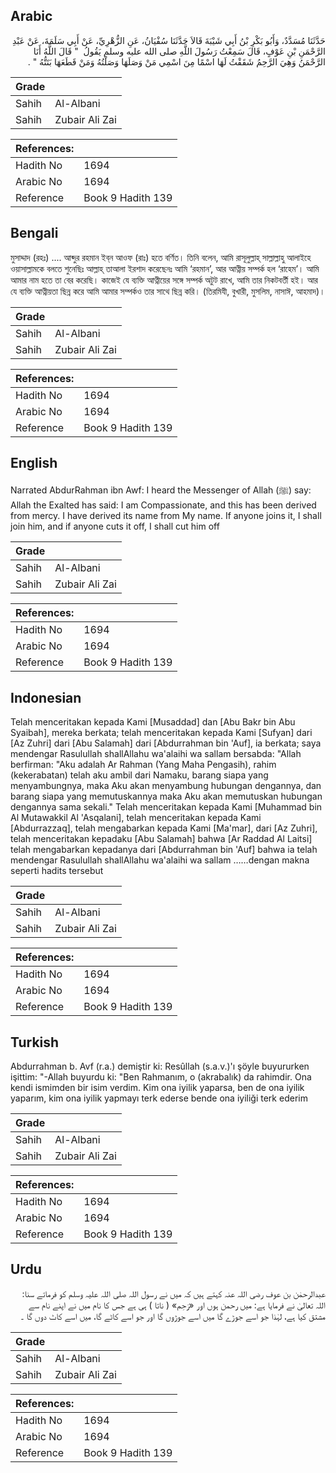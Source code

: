 ## Arabic


<div dir="rtl" lang="ar" style={{fontSize:'larger',backgroundColor:'#f8f9fa',padding:20}}>
حَدَّثَنَا مُسَدَّدٌ، وَأَبُو بَكْرِ بْنُ أَبِي شَيْبَةَ قَالاَ حَدَّثَنَا سُفْيَانُ، عَنِ الزُّهْرِيِّ، عَنْ أَبِي سَلَمَةَ، عَنْ عَبْدِ الرَّحْمَنِ بْنِ عَوْفٍ، قَالَ سَمِعْتُ رَسُولَ اللَّهِ صلى الله عليه وسلم يَقُولُ ‏ "‏ قَالَ اللَّهُ أَنَا الرَّحْمَنُ وَهِيَ الرَّحِمُ شَقَقْتُ لَهَا اسْمًا مِنَ اسْمِي مَنْ وَصَلَهَا وَصَلْتُهُ وَمَنْ قَطَعَهَا بَتَتُّهُ ‏"‏ ‏.‏
</div>
<div style={{backgroundColor:'#f8f9fa',padding:20, marginBottom: 10}}><table> <thead> <tr> <th>Grade</th> <th></th> </tr> </thead> <tbody> <tr><td>Sahih</td><td>Al-Albani</td></tr><tr><td>Sahih</td><td>Zubair Ali Zai</td></tr></tbody></table><table> <thead> <tr> <th>References:</th> <th></th> </tr> </thead> <tbody><tr><td>Hadith No</td><td>1694</td></tr><tr><td>Arabic No</td><td>1694</td></tr><tr><td>Reference</td><td>Book 9 Hadith 139</td></tr></tbody></table></div>

## Bengali


<div dir="ltr" lang="bn" style={{fontSize:'larger',backgroundColor:'#f8f9fa',padding:20}}>
মুসাদ্দাদ (রহঃ) .... আব্দুর রহমান ইব্‌ন আওফ (রাঃ) হতে বর্ণিত। তিনি বলেন, আমি রাসূলুল্লাহ্‌ সাল্লাল্লাহু আলাইহে ওয়াসাল্লামকে বলতে শুনেছিঃ আল্লাহ্‌ তাআলা ইরশাদ করেছেনঃ আমি ‘রহমান’, আর আত্নীয় সম্পর্ক হল ‘রাহেম’। আমি আমার নাম হতে তা বের করেছি। কাজেই যে ব্যক্তি আত্নীয়ের সঙ্গে সম্পর্ক অটুট রাখে, আমি তার নিকটবর্তী হই। আর যে ব্যক্তি আত্নীয়তা ছিন্ন করে আমি আমার সম্পর্কও তার সাথে ছিন্ন করি। (তিরমিযী, বুখারী, মুসলিম, নাসাঈ, আহমাদ)।
</div>
<div style={{backgroundColor:'#f8f9fa',padding:20, marginBottom: 10}}><table> <thead> <tr> <th>Grade</th> <th></th> </tr> </thead> <tbody> <tr><td>Sahih</td><td>Al-Albani</td></tr><tr><td>Sahih</td><td>Zubair Ali Zai</td></tr></tbody></table><table> <thead> <tr> <th>References:</th> <th></th> </tr> </thead> <tbody><tr><td>Hadith No</td><td>1694</td></tr><tr><td>Arabic No</td><td>1694</td></tr><tr><td>Reference</td><td>Book 9 Hadith 139</td></tr></tbody></table></div>

## English


<div dir="ltr" lang="en" style={{fontSize:'larger',backgroundColor:'#f8f9fa',padding:20}}>
Narrated AbdurRahman ibn Awf: I heard the Messenger of Allah (ﷺ) say: Allah the Exalted has said: I am Compassionate, and this has been derived from mercy. I have derived its name from My name. If anyone joins it, I shall join him, and if anyone cuts it off, I shall cut him off
</div>
<div style={{backgroundColor:'#f8f9fa',padding:20, marginBottom: 10}}><table> <thead> <tr> <th>Grade</th> <th></th> </tr> </thead> <tbody> <tr><td>Sahih</td><td>Al-Albani</td></tr><tr><td>Sahih</td><td>Zubair Ali Zai</td></tr></tbody></table><table> <thead> <tr> <th>References:</th> <th></th> </tr> </thead> <tbody><tr><td>Hadith No</td><td>1694</td></tr><tr><td>Arabic No</td><td>1694</td></tr><tr><td>Reference</td><td>Book 9 Hadith 139</td></tr></tbody></table></div>

## Indonesian


<div dir="ltr" lang="id" style={{fontSize:'larger',backgroundColor:'#f8f9fa',padding:20}}>
Telah menceritakan kepada Kami [Musaddad] dan [Abu Bakr bin Abu Syaibah], mereka berkata; telah menceritakan kepada Kami [Sufyan] dari [Az Zuhri] dari [Abu Salamah] dari [Abdurrahman bin 'Auf], ia berkata; saya mendengar Rasulullah shallAllahu wa'alaihi wa sallam bersabda: "Allah berfirman: "Aku adalah Ar Rahman (Yang Maha Pengasih), rahim (kekerabatan) telah aku ambil dari Namaku, barang siapa yang menyambungnya, maka Aku akan menyambung hubungan dengannya, dan barang siapa yang memutuskannya maka Aku akan memutuskan hubungan dengannya sama sekali." Telah menceritakan kepada Kami [Muhammad bin Al Mutawakkil Al 'Asqalani], telah menceritakan kepada Kami [Abdurrazzaq], telah mengabarkan kepada Kami [Ma'mar], dari [Az Zuhri], telah menceritakan kepadaku [Abu Salamah] bahwa [Ar Raddad Al Laitsi] telah mengabarkan kepadanya dari [Abdurrahman bin 'Auf] bahwa ia telah mendengar Rasulullah shallAllahu wa'alaihi wa sallam ……dengan makna seperti hadits tersebut
</div>
<div style={{backgroundColor:'#f8f9fa',padding:20, marginBottom: 10}}><table> <thead> <tr> <th>Grade</th> <th></th> </tr> </thead> <tbody> <tr><td>Sahih</td><td>Al-Albani</td></tr><tr><td>Sahih</td><td>Zubair Ali Zai</td></tr></tbody></table><table> <thead> <tr> <th>References:</th> <th></th> </tr> </thead> <tbody><tr><td>Hadith No</td><td>1694</td></tr><tr><td>Arabic No</td><td>1694</td></tr><tr><td>Reference</td><td>Book 9 Hadith 139</td></tr></tbody></table></div>

## Turkish


<div dir="ltr" lang="tr" style={{fontSize:'larger',backgroundColor:'#f8f9fa',padding:20}}>
Abdurrahman b. Avf (r.a.) demiştir ki: Resûllah (s.a.v.)'ı şöyle buyururken işittim: "-Allah buyurdu ki: "Ben Rahmanım, o (akrabalık) da rahimdir. Ona kendi ismimden bir isim verdim. Kim ona iyilik yaparsa, ben de ona iyilik yaparım, kim ona iyilik yapmayı terk ederse bende ona iyiliği terk ederim
</div>
<div style={{backgroundColor:'#f8f9fa',padding:20, marginBottom: 10}}><table> <thead> <tr> <th>Grade</th> <th></th> </tr> </thead> <tbody> <tr><td>Sahih</td><td>Al-Albani</td></tr><tr><td>Sahih</td><td>Zubair Ali Zai</td></tr></tbody></table><table> <thead> <tr> <th>References:</th> <th></th> </tr> </thead> <tbody><tr><td>Hadith No</td><td>1694</td></tr><tr><td>Arabic No</td><td>1694</td></tr><tr><td>Reference</td><td>Book 9 Hadith 139</td></tr></tbody></table></div>

## Urdu


<div dir="rtl" lang="ur" style={{fontSize:'larger',backgroundColor:'#f8f9fa',padding:20}}>
عبدالرحمٰن بن عوف رضی اللہ عنہ کہتے ہیں کہ میں نے رسول اللہ صلی اللہ علیہ وسلم کو فرماتے سنا: اللہ تعالیٰ نے فرمایا ہے: میں رحمن ہوں اور «رَحِم» ( ناتا ) ہی ہے جس کا نام میں نے اپنے نام سے مشتق کیا ہے، لہٰذا جو اسے جوڑے گا میں اسے جوڑوں گا اور جو اسے کاٹے گا، میں اسے کاٹ دوں گا ۔
</div>
<div style={{backgroundColor:'#f8f9fa',padding:20, marginBottom: 10}}><table> <thead> <tr> <th>Grade</th> <th></th> </tr> </thead> <tbody> <tr><td>Sahih</td><td>Al-Albani</td></tr><tr><td>Sahih</td><td>Zubair Ali Zai</td></tr></tbody></table><table> <thead> <tr> <th>References:</th> <th></th> </tr> </thead> <tbody><tr><td>Hadith No</td><td>1694</td></tr><tr><td>Arabic No</td><td>1694</td></tr><tr><td>Reference</td><td>Book 9 Hadith 139</td></tr></tbody></table></div>